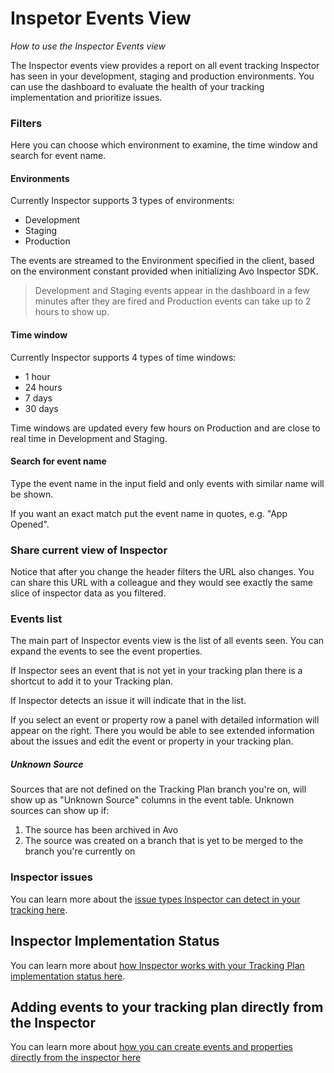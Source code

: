 # Inspetor Events View

_How to use the Inspector Events view_

The Inspector events view provides a report on all event tracking Inspector has seen in your development, staging and production environments. You can use the dashboard to evaluate the health of your tracking implementation and prioritize issues.

### Filters

Here you can choose which environment to examine, the time window and search for event name.

#### Environments

Currently Inspector supports 3 types of environments:

- Development
- Staging
- Production

The events are streamed to the Environment specified in the client, based on the environment constant provided when initializing Avo Inspector SDK.

> Development and Staging events appear in the dashboard in a few minutes after they are fired and Production events can take up to 2 hours to show up.

#### Time window

Currently Inspector supports 4 types of time windows:

- 1 hour
- 24 hours
- 7 days
- 30 days

Time windows are updated every few hours on Production and are close to real time in Development and Staging.

#### Search for event name

Type the event name in the input field and only events with similar name will be shown.

If you want an exact match put the event name in quotes, e.g. "App Opened".

### Share current view of Inspector

Notice that after you change the header filters the URL also changes. You can share this URL with a colleague and they would see exactly the same slice of inspector data as you filtered.

### Events list

The main part of Inspector events view is the list of all events seen. You can expand the events to see the event properties.

If Inspector sees an event that is not yet in your tracking plan there is a shortcut to add it to your Tracking plan.

If Inspector detects an issue it will indicate that in the list.

If you select an event or property row a panel with detailed information will appear on the right. There you would be able to see extended information about the issues and edit the event or property in your tracking plan.

##### Unknown Source

Sources that are not defined on the Tracking Plan branch you're on, will show up as "Unknown Source" columns in the event table. Unknown sources can show up if:

1. The source has been archived in Avo
2. The source was created on a branch that is yet to be merged to the branch you're currently on

### Inspector issues

You can learn more about the [issue types Inspector can detect in your tracking here](/explore-tracking-plan/issue-types-in-inspector).

## Inspector Implementation Status

You can learn more about [how Inspector works with your Tracking Plan implementation status here](/workspace/tracking-plan/implementation-status).

## Adding events to your tracking plan directly from the Inspector

You can learn more about [how you can create events and properties directly from the inspector here](/workspace/add-events-from-inspector)
